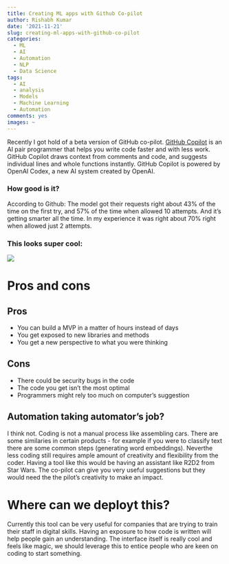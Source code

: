```yaml
---
title: Creating ML apps with Github Co-pilot
author: Rishabh Kumar
date: '2021-11-21'
slug: creating-ml-apps-with-github-co-pilot
categories:
  - ML
  - AI
  - Automation
  - NLP
  - Data Science
tags:
  - AI
  - analysis
  - Models
  - Machine Learning
  - Automation
comments: yes
images: ~
---
```


Recently I got hold of a beta version of GitHub co-pilot. [GitHub Copilot](https://copilot.github.com) is an AI pair programmer that helps you write code faster and with less work. GitHub Copilot draws context from comments and code, and suggests individual lines and whole functions instantly. GitHub Copilot is powered by OpenAI Codex, a new AI system created by OpenAI. 

### How good is it?
According to Github: The model got their requests right about 43% of the time on the first try, and 57% of the time when allowed 10 attempts. And it’s getting smarter all the time. In my experience it was right about 70% right when allowed just 2 attempts.

### This looks super cool:
![](/post/2021-11-21-creating-ml-apps-with-github-co-pilot_files/My-Movie-1.gif)

# Pros and cons

## Pros
- You can build a MVP in a matter of hours instead of days
- You get exposed to new libraries and methods
- You get a new perspective to what you were thinking


## Cons 
- There could be security bugs in the code
- The code you get isn't the most optimal
- Programmers might rely too much on computer's suggestion

## Automation taking automator's job?
I think not. Coding is not a manual process like assembling cars. There are some similaries in certain products - for example if you were to classify text there are some common steps (generating word embeddings). Neverthe less coding still requires ample amount of creativity and flexibility from the coder. Having a tool like this would be having an assistant like R2D2 from Star Wars. The co-pilot can give you very useful suggestions but they would need the the pilot's creativity to make an impact.

# Where can we deployt this?

Currently this tool can be very useful for companies that are trying to train their staff in digital skills. Having an exposure to how code is written will help people gain an understanding. The interface itself is really cool and feels like magic, we should leverage this to entice people who are keen on coding to start something. 




